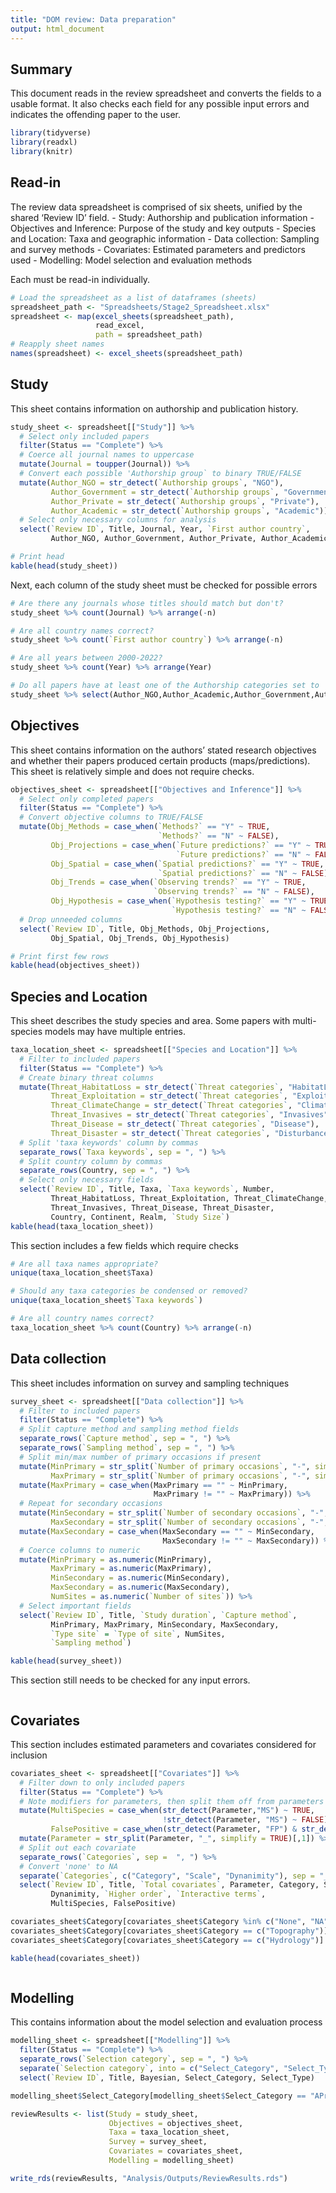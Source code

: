 ```yaml
---
title: "DOM review: Data preparation"
output: html_document
---
```


## Summary

This document reads in the review spreadsheet and converts the fields to a usable format. It also checks each field for any possible input errors and indicates the offending paper to the user.

```r
library(tidyverse)
library(readxl)
library(knitr)
```

## Read-in
The review data spreadsheet is comprised of six sheets, unified by the shared 'Review ID' field.
- Study: Authorship and publication information
- Objectives and Inference: Purpose of the study and key outputs
- Species and Location: Taxa and geographic information
- Data collection: Sampling and survey methods
- Covariates: Estimated parameters and predictors used
- Modelling: Model selection and evaluation methods

Each must be read-in individually.
```r
# Load the spreadsheet as a list of dataframes (sheets)
spreadsheet_path <- "Spreadsheets/Stage2_Spreadsheet.xlsx"
spreadsheet <- map(excel_sheets(spreadsheet_path),
                   read_excel,
                   path = spreadsheet_path)
# Reapply sheet names
names(spreadsheet) <- excel_sheets(spreadsheet_path)
```


## Study
This sheet contains information on authorship and publication history.
```r
study_sheet <- spreadsheet[["Study"]] %>%
  # Select only included papers
  filter(Status == "Complete") %>%
  # Coerce all journal names to uppercase
  mutate(Journal = toupper(Journal)) %>%
  # Convert each possible 'Authorship group` to binary TRUE/FALSE
  mutate(Author_NGO = str_detect(`Authorship groups`, "NGO"),
         Author_Government = str_detect(`Authorship groups`, "Government"),
         Author_Private = str_detect(`Authorship groups`, "Private"),
         Author_Academic = str_detect(`Authorship groups`, "Academic")) %>%
  # Select only necessary columns for analysis
  select(`Review ID`, Title, Journal, Year, `First author country`, 
         Author_NGO, Author_Government, Author_Private, Author_Academic, `Authorship groups`)

# Print head
kable(head(study_sheet))
```

Next, each column of the study sheet must be checked for possible errors
```r
# Are there any journals whose titles should match but don't?
study_sheet %>% count(Journal) %>% arrange(-n)

# Are all country names correct?
study_sheet %>% count(`First author country`) %>% arrange(-n)

# Are all years between 2000-2022?
study_sheet %>% count(Year) %>% arrange(Year)

# Do all papers have at least one of the Authorship categories set to 'True'?
study_sheet %>% select(Author_NGO,Author_Academic,Author_Government,Author_Private)
```


## Objectives 
This sheet contains information on the authors' stated research objectives and whether their papers produced certain products (maps/predictions). This sheet is relatively simple and does not require checks.
```r
objectives_sheet <- spreadsheet[["Objectives and Inference"]] %>%
  # Select only completed papers
  filter(Status == "Complete") %>%
  # Convert objective columns to TRUE/FALSE
  mutate(Obj_Methods = case_when(`Methods?` == "Y" ~ TRUE,
                                 `Methods?` == "N" ~ FALSE),
         Obj_Projections = case_when(`Future predictions?` == "Y" ~ TRUE,
                                     `Future predictions?` == "N" ~ FALSE),
         Obj_Spatial = case_when(`Spatial predictions?` == "Y" ~ TRUE,
                                 `Spatial predictions?` == "N" ~ FALSE),
         Obj_Trends = case_when(`Observing trends?` == "Y" ~ TRUE,
                                `Observing trends?` == "N" ~ FALSE),
         Obj_Hypothesis = case_when(`Hypothesis testing?` == "Y" ~ TRUE,
                                    `Hypothesis testing?` == "N" ~ FALSE)) %>%
  # Drop unneeded columns
  select(`Review ID`, Title, Obj_Methods, Obj_Projections, 
         Obj_Spatial, Obj_Trends, Obj_Hypothesis)

# Print first few rows
kable(head(objectives_sheet))
```


## Species and Location
This sheet describes the study species and area. Some papers with multi-species models may have multiple entries.
```r
taxa_location_sheet <- spreadsheet[["Species and Location"]] %>%
  # Filter to included papers
  filter(Status == "Complete") %>%
  # Create binary threat columns
  mutate(Threat_HabitatLoss = str_detect(`Threat categories`, "HabitatLoss"),
         Threat_Exploitation = str_detect(`Threat categories`, "Exploitation"),
         Threat_ClimateChange = str_detect(`Threat categories`, "ClimateChange"),
         Threat_Invasives = str_detect(`Threat categories`, "Invasives"),
         Threat_Disease = str_detect(`Threat categories`, "Disease"),
         Threat_Disaster = str_detect(`Threat categories`, "Disturbance")) %>%
  # Split 'taxa keywords' column by commas
  separate_rows(`Taxa keywords`, sep = ", ") %>%
  # Split country column by commas
  separate_rows(Country, sep = ", ") %>%
  # Select only necessary fields
  select(`Review ID`, Title, Taxa, `Taxa keywords`, Number, 
         Threat_HabitatLoss, Threat_Exploitation, Threat_ClimateChange,
         Threat_Invasives, Threat_Disease, Threat_Disaster,
         Country, Continent, Realm, `Study Size`)
kable(head(taxa_location_sheet))
```

This section includes a few fields which require checks
```r
# Are all taxa names appropriate?
unique(taxa_location_sheet$Taxa)

# Should any taxa categories be condensed or removed?
unique(taxa_location_sheet$`Taxa keywords`)

# Are all country names correct?
taxa_location_sheet %>% count(Country) %>% arrange(-n)
```


## Data collection
This sheet includes information on survey and sampling techniques
```r
survey_sheet <- spreadsheet[["Data collection"]] %>%
  # Filter to included papers
  filter(Status == "Complete") %>% 
  # Split capture method and sampling method fields
  separate_rows(`Capture method`, sep = ", ") %>%
  separate_rows(`Sampling method`, sep = ", ") %>%
  # Split min/max number of primary occasions if present
  mutate(MinPrimary = str_split(`Number of primary occasions`, "-", simplify = TRUE)[,1],
         MaxPrimary = str_split(`Number of primary occasions`, "-", simplify = TRUE)[,2]) %>%
  mutate(MaxPrimary = case_when(MaxPrimary == "" ~ MinPrimary,
                                MaxPrimary != "" ~ MaxPrimary)) %>%
  # Repeat for secondary occasions
  mutate(MinSecondary = str_split(`Number of secondary occasions`, "-", simplify = TRUE)[,1],
         MaxSecondary = str_split(`Number of secondary occasions`, "-", simplify = TRUE)[,2]) %>%
  mutate(MaxSecondary = case_when(MaxSecondary == "" ~ MinSecondary,
                                  MaxSecondary != "" ~ MaxSecondary)) %>%
  # Coerce columns to numeric
  mutate(MinPrimary = as.numeric(MinPrimary),
         MaxPrimary = as.numeric(MaxPrimary),
         MinSecondary = as.numeric(MinSecondary),
         MaxSecondary = as.numeric(MaxSecondary),
         NumSites = as.numeric(`Number of sites`)) %>%
  # Select important fields
  select(`Review ID`, Title, `Study duration`, `Capture method`, 
         MinPrimary, MaxPrimary, MinSecondary, MaxSecondary,
         `Type site` = `Type of site`, NumSites,
         `Sampling method`)

kable(head(survey_sheet))
```

This section still needs to be checked for any input errors.
```r

```


## Covariates
This section includes estimated parameters and covariates considered for inclusion

```r
covariates_sheet <- spreadsheet[["Covariates"]] %>%
  # Filter down to only included papers
  filter(Status == "Complete") %>%
  # Note modifiers for parameters, then split them off from parameters
  mutate(MultiSpecies = case_when(str_detect(Parameter,"MS") ~ TRUE,
                                  !str_detect(Parameter, "MS") ~ FALSE),
         FalsePositive = case_when(str_detect(Parameter, "FP") & str_detect(Parameter, "Detection") ~ TRUE)) %>%
  mutate(Parameter = str_split(Parameter, "_", simplify = TRUE)[,1]) %>%
  # Split out each covariate
  separate_rows(`Categories`, sep =  ", ") %>%
  # Convert 'none' to NA
  separate(`Categories`, c("Category", "Scale", "Dynanimity"), sep = "_") %>%
  select(`Review ID`, Title, `Total covariates`, Parameter, Category, Scale, 
         Dynanimity, `Higher order`, `Interactive terms`,
         MultiSpecies, FalsePositive)

covariates_sheet$Category[covariates_sheet$Category %in% c("None", "NA")] <- NA
covariates_sheet$Category[covariates_sheet$Category == c("Topography")] <- "Topographic"
covariates_sheet$Category[covariates_sheet$Category == c("Hydrology")] <- "Hydrologic"

kable(head(covariates_sheet))
```





```r
```

## Modelling
This contains information about the model selection and evaluation process
```r
modelling_sheet <- spreadsheet[["Modelling"]] %>%
  filter(Status == "Complete") %>%
  separate_rows(`Selection category`, sep = ", ") %>%
  separate(`Selection category`, into = c("Select_Category", "Select_Type"), sep = "_") %>%
  select(`Review ID`, Title, Bayesian, Select_Category, Select_Type)

modelling_sheet$Select_Category[modelling_sheet$Select_Category == "APriori"] <- "Apriori"

```




```r

reviewResults <- list(Study = study_sheet,
                      Objectives = objectives_sheet,
                      Taxa = taxa_location_sheet,
                      Survey = survey_sheet,
                      Covariates = covariates_sheet,
                      Modelling = modelling_sheet)

write_rds(reviewResults, "Analysis/Outputs/ReviewResults.rds")
```










